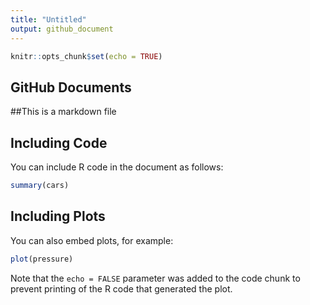 ```yaml
---
title: "Untitled"
output: github_document
---
```


```r
knitr::opts_chunk$set(echo = TRUE)
```

## GitHub Documents

##This is a markdown file

## Including Code

You can include R code in the document as follows:

```r
summary(cars)
```

## Including Plots

You can also embed plots, for example:

```r
plot(pressure)
```

Note that the `echo = FALSE` parameter was added to the code chunk to prevent printing of the R code that generated the plot.
